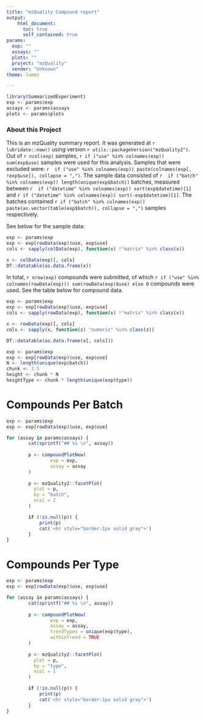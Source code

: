 ```yaml
---
title: "mzQuality Compound report"
output: 
    html_document:
      toc: true
      self_contained: true
params:
  exp: ""
  assays: ""
  plots: ""
  project: "mzQuality"
  vendor: "Unknown"
theme: lumen

---
```


<style type="text/css">
div.main-container {
  max-width: 80vw !important;
}
</style>


```r
library(SummarizedExperiment)
exp <- params$exp
assays <- params$assays
plots <- params$plots
```

### About this Project
This is an mzQuality summary report. It was generated at `r lubridate::now()` using version `r utils::packageVersion("mzQuality2")`. Out of `r ncol(exp)` samples, `r if ("use" %in% colnames(exp)) sum(exp$use)` samples were used for this analysis. Samples that were excluded were: `r  if ("use" %in% colnames(exp)) paste(colnames(exp[, !exp$use]), collapse = ",")`. The sample data consisted of `r  if ("batch" %in% colnames(exp)) length(unique(exp$batch))` batches, measured between `r  if ("datetime" %in% colnames(exp)) sort(exp$datetime)[1]` and `r if ("datetime" %in% colnames(exp)) sort(-exp$datetime)[1]`. The batches contained `r if ("batch" %in% colnames(exp)) paste(as.vector(table(exp$batch)), collapse = ",")` samples respectively. 

See below for the sample data:

```r
exp <- params$exp
exp <- exp[rowData(exp)$use, exp$use]
cols <- sapply(colData(exp), function(x) !"matrix" %in% class(x))

x <- colData(exp)[, cols]
DT::datatable(as.data.frame(x))
```

In total, `r nrow(exp)` compounds were submitted, of which `r if ("use" %in% colnames(rowData(exp))) sum(rowData(exp)$use) else 0` compounds were used. See the table below for compound data.

```r
exp <- params$exp
exp <- exp[rowData(exp)$use, exp$use]
cols <- sapply(rowData(exp), function(x) !"matrix" %in% class(x))

x <- rowData(exp)[, cols]
cols <- sapply(x, function(z) "numeric" %in% class(z))

DT::datatable(as.data.frame(x[, cols]))
```


```r
exp <- params$exp
exp <- exp[rowData(exp)$use, exp$use]
N <- length(unique(exp$batch))
chunk <- 3.5
height <- chunk * N
heightType <- chunk * length(unique(exp$type))
```



# Compounds Per Batch {.tabset .tabset-fade .tabset-pills}
```r
exp <- params$exp
exp <- exp[rowData(exp)$use, exp$use]

for (assay in params$assays) {
        cat(sprintf("## %s \n", assay))
    
        p <- compoundPlotNew(
                exp = exp,
                assay = assay
        )
        
        p <- mzQuality2::facetPlot(
          plot = p, 
          by = "batch", 
          ncol = 2
        )

        if (!is.null(p)) {
            print(p)
            cat('<hr style="border:1px solid gray">')
        }
}
```

# Compounds Per Type {.tabset .tabset-fade .tabset-pills}
```r
exp <- params$exp
exp <- exp[rowData(exp)$use, exp$use]

for (assay in params$assays) {
        cat(sprintf("## %s \n", assay))
    
        p <- compoundPlotNew(
                exp = exp,
                assay = assay,
                trendTypes = unique(exp$type), 
                withinTrend = TRUE
        )
        
        p <- mzQuality2::facetPlot(
          plot = p, 
          by = "type", 
          ncol = 1
        )

        if (!is.null(p)) {
            print(p)
            cat('<hr style="border:1px solid gray">')
        }
}
```
